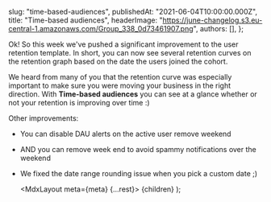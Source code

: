
  slug: "time-based-audiences",
  publishedAt: "2021-06-04T10:00:00.000Z",
  title: "Time-based audiences",
  headerImage: "https://june-changelog.s3.eu-central-1.amazonaws.com/Group_338_0d73461907.png",
  authors: [],
};

Ok! So this week we've pushed a significant improvement to the user retention template. In short, you can now see several retention curves on the retention graph based on the date the users joined the cohort.

We heard from many of you that the retention curve was especially important to make sure you were moving your business in the right direction. With **Time-based audiences** you can see at a glance whether or not your retention is improving over time :)

Other improvements:

- You can disable DAU alerts on the active user remove weekend
- AND you can remove week end to avoid spammy notifications over the weekend
- We fixed the date range rounding issue when you pick a custom date ;)

  <MdxLayout meta={meta} {...rest}>
    {children}
  </MdxLayout>
);
